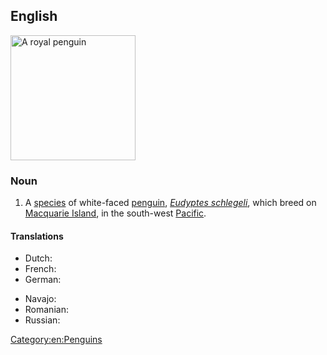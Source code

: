 ==English==
{{wikipedia}}
[[Image:RoyalPenguins2.JPG|200px|thumb|right|A royal penguin]]
{{wikispecies|Eudyptes schlegeli}}

===Noun===
{{en-noun}}

# A [[species]] of white-faced [[penguin]], ''[[Eudyptes schlegeli]]'', which breed on [[Macquarie Island]], in the south-west [[Pacific]].

====Translations====
{{trans-top|''Eudyptes schlegeli''}}
* Dutch: {{t|nl|Schlegels pinguïn|m}}
* French: {{t+|fr|gorfou de Schlegel|m}}
* German: {{t+|de|Haubenpinguin|m}}
{{trans-mid}}
* Navajo: {{t|nv|tsídii naʼałkʼaiʼí bítááʼ łitsooígíí}}
* Romanian: {{t|ro|pinguinul regal|m}}
* Russian: {{t|ru|пингви́н Шле́геля|m}}
{{trans-bottom}}

[[Category:en:Penguins]]